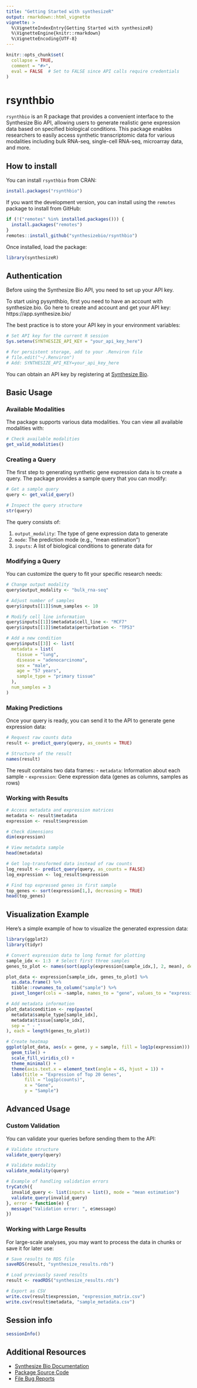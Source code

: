 ```yaml
---
title: "Getting Started with synthesizeR"
output: rmarkdown::html_vignette
vignette: >
  %\VignetteIndexEntry{Getting Started with synthesizeR}
  %\VignetteEngine{knitr::rmarkdown}
  %\VignetteEncoding{UTF-8}
---
```


```r
knitr::opts_chunk$set(
  collapse = TRUE,
  comment = "#>",
  eval = FALSE  # Set to FALSE since API calls require credentials
)
```

# rsynthbio

`rsynthbio` is an R package that provides a convenient interface to the Synthesize Bio API, allowing users to generate realistic gene expression data based on specified biological conditions. This package enables researchers to easily access synthetic transcriptomic data for various modalities including bulk RNA-seq, single-cell RNA-seq, microarray data, and more.

## How to install

You can install `rsynthbio` from CRAN:

```r
install.packages("rsynthbio")
```

If you want the development version, you can install using the `remotes` package to install from GitHub:

```r
if (!("remotes" %in% installed.packages())) {
  install.packages("remotes")
}
remotes::install_github("synthesizebio/rsynthbio")
```

Once installed, load the package:

```r
library(synthesizeR)
```

## Authentication

Before using the Synthesize Bio API, you need to set up your API key.

To start using pysynthbio, first you need to have an account with synthesize.bio.
Go here to create and account and get your API key: https://app.synthesize.bio/

The best practice is to store your API key in your environment variables:

```r
# Set API key for the current R session
Sys.setenv(SYNTHESIZE_API_KEY = "your_api_key_here")

# For persistent storage, add to your .Renviron file
# file.edit("~/.Renviron")
# Add: SYNTHESIZE_API_KEY=your_api_key_here
```

You can obtain an API key by registering at [Synthesize Bio](https://app.synthesize.bio).

## Basic Usage

### Available Modalities

The package supports various data modalities. You can view all available modalities with:

```r
# Check available modalities
get_valid_modalities()
```

### Creating a Query

The first step to generating synthetic gene expression data is to create a query. The package provides a sample query that you can modify:

```r
# Get a sample query
query <- get_valid_query()

# Inspect the query structure
str(query)
```

The query consists of:

1. `output_modality`: The type of gene expression data to generate
2. `mode`: The prediction mode (e.g., "mean estimation")
3. `inputs`: A list of biological conditions to generate data for

### Modifying a Query

You can customize the query to fit your specific research needs:

```r
# Change output modality
query$output_modality <- "bulk_rna-seq"

# Adjust number of samples
query$inputs[[1]]$num_samples <- 10

# Modify cell line information
query$inputs[[1]]$metadata$cell_line <- "MCF7"
query$inputs[[1]]$metadata$perturbation <- "TP53"

# Add a new condition
query$inputs[[3]] <- list(
  metadata = list(
    tissue = "lung",
    disease = "adenocarcinoma",
    sex = "male",
    age = "57 years",
    sample_type = "primary tissue"
  ),
  num_samples = 3
)
```

### Making Predictions

Once your query is ready, you can send it to the API to generate gene expression data:

```r
# Request raw counts data
result <- predict_query(query, as_counts = TRUE)

# Structure of the result
names(result)
```

The result contains two data frames:
- `metadata`: Information about each sample
- `expression`: Gene expression data (genes as columns, samples as rows)

### Working with Results

```r
# Access metadata and expression matrices
metadata <- result$metadata
expression <- result$expression

# Check dimensions
dim(expression)

# View metadata sample
head(metadata)

# Get log-transformed data instead of raw counts
log_result <- predict_query(query, as_counts = FALSE)
log_expression <- log_result$expression

# Find top expressed genes in first sample
top_genes <- sort(expression[1,], decreasing = TRUE)
head(top_genes)
```

## Visualization Example

Here's a simple example of how to visualize the generated expression data:

```r
library(ggplot2)
library(tidyr)

# Convert expression data to long format for plotting
sample_idx <- 1:3  # Select first three samples
genes_to_plot <- names(sort(apply(expression[sample_idx,], 2, mean), decreasing = TRUE))[1:20]

plot_data <- expression[sample_idx, genes_to_plot] %>%
  as.data.frame() %>%
  tibble::rownames_to_column("sample") %>%
  pivot_longer(cols = -sample, names_to = "gene", values_to = "expression")

# Add metadata information
plot_data$condition <- rep(paste(
  metadata$sample_type[sample_idx], 
  metadata$tissue[sample_idx],
  sep = " - "
), each = length(genes_to_plot))

# Create heatmap
ggplot(plot_data, aes(x = gene, y = sample, fill = log1p(expression))) +
  geom_tile() +
  scale_fill_viridis_c() +
  theme_minimal() +
  theme(axis.text.x = element_text(angle = 45, hjust = 1)) +
  labs(title = "Expression of Top 20 Genes", 
       fill = "log1p(counts)",
       x = "Gene",
       y = "Sample")
```

## Advanced Usage

### Custom Validation

You can validate your queries before sending them to the API:

```r
# Validate structure
validate_query(query)

# Validate modality
validate_modality(query)

# Example of handling validation errors
tryCatch({
  invalid_query <- list(inputs = list(), mode = "mean estimation")
  validate_query(invalid_query)
}, error = function(e) {
  message("Validation error: ", e$message)
})
```

### Working with Large Results

For large-scale analyses, you may want to process the data in chunks or save it for later use:

```r
# Save results to RDS file
saveRDS(result, "synthesize_results.rds")

# Load previously saved results
result <- readRDS("synthesize_results.rds")

# Export as CSV
write.csv(result$expression, "expression_matrix.csv")
write.csv(result$metadata, "sample_metadata.csv")
```

## Session info

```r
sessionInfo()
```

## Additional Resources

- [Synthesize Bio Documentation](https://docs.synthesize.bio)
- [Package Source Code](https://github.com/synthesizebio/synthesizeR)
- [File Bug Reports](https://github.com/synthesizebio/synthesizeR/issues)
